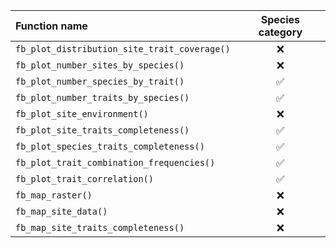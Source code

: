 | Function name                                | Species category |
|:---------------------------------------------|:----------------:|
| `fb_plot_distribution_site_trait_coverage()` |        ❌         |
| `fb_plot_number_sites_by_species()`          |        ❌         |
| `fb_plot_number_species_by_trait()`          |        ✅         |
| `fb_plot_number_traits_by_species()`         |        ✅         |
| `fb_plot_site_environment()`                 |        ❌         |
| `fb_plot_site_traits_completeness()`         |        ✅         |
| `fb_plot_species_traits_completeness()`      |        ✅         |
| `fb_plot_trait_combination_frequencies()`    |        ✅         |
| `fb_plot_trait_correlation()`                |        ✅         |
| `fb_map_raster()`                            |        ❌         |
| `fb_map_site_data()`                         |        ❌         |
| `fb_map_site_traits_completeness()`          |        ❌         |
